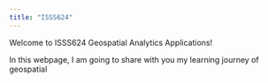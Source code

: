 ```yaml
---
title: "ISSS624"
---
```


Welcome to ISSS624 Geospatial Analytics Applications!

In this webpage, I am going to share with you my learning journey of geospatial
